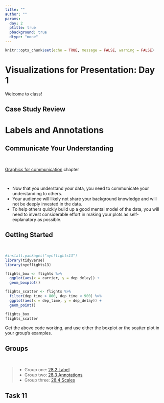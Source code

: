 ```yaml
---
title: ""
author: ""
params:
  day: 2
  ptitle: true
  pbackground: true
  dtype: "none"
---
```


```r
knitr::opts_chunk$set(echo = TRUE, message = FALSE, warning = FALSE)
```

# Visualizations for Presentation: Day 1 {data-background=#e8c35d}

Welcome to class!

## Case Study Review

<!----------
- Give a quick overview of your case study to your group.
- Use this time to ask questions, provide feedback, and write issues.
-------------->

# Labels and Annotations {data-background=#e8c35d}

## Communicate Your Understanding

<br>

[Graphics for communication](https://r4ds.had.co.nz/graphics-for-communication.html) chapter

<br>

 - Now that you understand your data, you need to communicate your understanding to others.
 - Your audience will likely not share your background knowledge and will not be deeply invested in the data. 
 - To help others quickly build up a good mental model of the data, you will need to invest considerable effort in making your plots as self-explanatory as possible.

## Getting Started

<br>

```r
#install.packages("nycflights13")
library(tidyverse)
library(nycflights13)

flights_box <- flights %>%
  ggplot(aes(x = carrier, y = dep_delay)) +
  geom_boxplot()

flights_scatter <- flights %>%
  filter(dep_time > 800, dep_time < 900) %>%
  ggplot(aes(x = dep_time, y = dep_delay)) +
  geom_point()

flights_box
flights_scatter
```

Get the above code working, and use either the boxplot or the scatter plot in your group's examples.

## Groups

<br>

>- Group one: [28.2 Label](https://r4ds.had.co.nz/graphics-for-communication.html#label)
>- Group two: [28.3 Annotations](https://r4ds.had.co.nz/graphics-for-communication.html#annotations)
>- Group three: [28.4 Scales](https://r4ds.had.co.nz/graphics-for-communication.html#scales)

## Task 11


<!-------------

## Labels {data-background=#e8c35d}

>- `title`
>- `subtitle`
>- `caption`
>- `x`
>- `y`
>- legends

## Annotations {data-background=#e8c35d}

## Scales {data-background=#e8c35d}





## Labelling the outside

Complete the following - **Create clean labels for the x and y axes and zoom in on the y-axis from 50 to 100 minutes. Also have breaks every 15 minutes**
   
> - labelling - Axes, Titles, and Legends
> - xy Scales - `scale_x_`, `scale_y`, `coord_` - Setting breaks and changing labels *or* Transforming scale

```r
# be careful with limits in scale_
fl_bp + geom_boxplot() + scale_y_continuous(limits = c(-50, 100))
fl_bp + geom_boxplot() + coord_cartesian(ylim = c(-50, 100))

```


## Labelling the inside

Complete the following - 

> 1. Color the points of `fl_sc` by `origin` using the brewer scale. 
> 2. Color the points of `fl_sc` by `arr_delay`**

> - color & fill scales   
>     - `scale_color_`
>     - `scale_fill_`
>     - `scale_gradient_`

```r
fl_sc + geom_point(aes(color = origin), size = 3) +
  scale_color_brewer(type = "qual") + theme_bw()

fl_sc + geom_point(aes(color = arr_delay), size = 3) +
  scale_color_continuous()  + theme_bw()

```





## Changing the feel

Complete the following - **Use a `theme_()` to create a different look for your graphic and change the orientiation of the x-axis test to 35 degrees**

> * Themes (check out `library(ggthemes)`)
> * `ggsave()`

```r
library(ggthemes)

fl_bp + 
  geom_boxplot() + 
  coord_cartesian(ylim = c(-50, 100)) +
  ggthemes::theme_fivethirtyeight() +
    theme(axis.text.x = element_text(angle = 35))

```


## Scales

Each of the aesthetics has a paired scale function - x, y, size, color, fill, linetype, shape, alpha.  All of the scales start with `scale_` and then the respective aesthetic. All the aesthetic scales have an `_continuous`, `_discrete`, and `_manual`.  

> - `scale_x_` & `scale_y_` are the two scales I most often use
> - `scale_fill_` & `scale_color_` are the next most often used.
>     - manual()
>     - gradientn()

## Labelling Elements inside the graphic

The `library(ggrepel)` package is a must for our work. `library(directlabels)` can also be helpful. 
Here is the [book's graphic](http://r4ds.had.co.nz/communicate-plots_files/figure-html/unnamed-chunk-9-1.png). 

> - What are some concerns you have with this graphic?

## Code and graphic (scales)

Here is the [book's graphic](http://r4ds.had.co.nz/communicate-plots_files/figure-html/unnamed-chunk-9-1.png).  
Use the [code from 28.3](http://r4ds.had.co.nz/graphics-for-communication.html) and update their graphic to match mine.


```r
# library(ggrepel)
# library(viridis)
# 
# best_in_class <- mpg %>% 
#   group_by(class) %>% 
#   filter(row_number(desc(hwy)) == 1)
# 
# ggplot(mpg, aes(displ, hwy)) +
#   geom_point(aes(colour = class), size = 3) +
#   geom_point(size = 1.5, data = best_in_class, color = "white") +
#   geom_text_repel(aes(label = model, colour = class), 
#                   data = best_in_class, show.legend = FALSE, 
#                   nudge_x = -1, nudge_y = -2) +
#   theme_bw() + 
#   theme(panel.grid.minor = element_blank()) +
#   scale_color_viridis(discrete = TRUE) + 
#   labs(x = "Engine displacement", y = "Miles per gallon (highway)", 
#        color = "Vehicle type")
```

## My Code Solution

```r
# library(ggrepel)
# library(viridis)
# 
# best_in_class <- mpg %>% 
#   group_by(class) %>% 
#   filter(row_number(desc(hwy)) == 1)
# 
# ggplot(mpg, aes(displ, hwy)) +
#   geom_point(aes(colour = class), size = 3) +
#   geom_point(size = 1.5, data = best_in_class, color = "white") +
#   geom_text_repel(aes(label = model, colour = class), 
#                   data = best_in_class, show.legend = FALSE, 
#                   nudge_x = -1, nudge_y = -2) +
#   theme_bw() + theme(panel.grid.minor = element_blank()) +
#   scale_color_viridis(discrete = TRUE) + 
#   labs(x = "Engine displacement", y = "Miles per gallon (highway)", 
#        color = "Vehicle type")
```




# Displaying multiple distributions {data-background=#e8d725}

## Clarity vs. Complication

Data can get complicated very fast. How do we provide depth of variability understanding without overwhelming the visualization user?

> * [violin plots (`geom_violin()`)](http://eamoncaddigan.net/dataviz/r/psych/2015/09/26/violin-plots/)
> * [beeswarm plots (`ggbeeswarm::geom_quasirandom()`)](https://github.com/eclarke/ggbeeswarm)
> * [letter-value boxplots `lvplot::geom_lv()`](https://github.com/hadley/lvplot). [Here](https://mgimond.github.io/ES218/Week08b.html) is a description.

Another package that makes flipping the axes easier in ggplot -- [rotating axes (`ggstance`)](https://github.com/lionel-/ggstance)

> * [link to last presentation](day_5.html#/displaying-distributions-of-multiple-groups-for-decision-making)

## Clarity vs. Complication (2)

> - What do we know after looking at this plot?
> **How do we provide depth of variability understanding without overwhelming the visualization user?**


```r
# library(nycflights13)
# library(tidyverse)
# library(magrittr)
# library(forcats)
# 
# flights %>% 
#   group_by(carrier) %>% 
#   summarise(dep_delay = mean(dep_delay, na.rm = TRUE)) %>%
#   ggplot(aes(x = fct_reorder(carrier, dep_delay), y = dep_delay)) +
#   geom_col() +
#   labs(x = "Airline Carrier Short Name", y = "Average Departure Delay", title = "Typical Delay of Flights by Airport") + theme_bw()

```



Remember, data can get complicated very fast. 


```r
pacman::p_load(ggbeeswarm, lvplot)

```


## Distribution background

* [violin plots](http://eamoncaddigan.net/dataviz/r/psych/2015/09/26/violin-plots/)
* [beeswarm plots](https://github.com/eclarke/ggbeeswarm)
* [letter-value box-plots](https://github.com/hadley/lvplot)
* Another package that makes flipping the axes easier in ggplot -- [rotating axes](https://github.com/lionel-/ggstance)


## Histograms (1)

What don't we like about this plot?

```r
# plot code for histograms

flights %>% 
    ggplot(aes(x = dep_delay)) +
    facet_wrap(~carrier) +
    geom_histogram(bins = 150, color = "white") +
    coord_cartesian(xlim = c(-50, 250)) +
    theme_bw()

```


## Histograms (2)

* What changed in this histogram?
* What don't we like about this plot?

```r
# plot code for histograms

flights %>% 
    ggplot(aes(x = dep_delay)) +
    facet_wrap(~carrier, scales = "free_y") +
    geom_histogram(bins = 150, color = "white") +
    coord_cartesian(xlim = c(-50, 250)) +
    theme_bw()

```

## Boxplots

* What don't we like about this plot?
* How hard is it to explain?

```r

gg_base <- flights %>%
  ggplot(aes(x = carrier, y = dep_delay)) +
    coord_cartesian(ylim = c(-50, 250)) +
    theme_bw()
# Now add varied distribution geoms

gg_base + geom_boxplot() 
```

## Violin plots

* What don't we like about this plot?
* How hard is it to explain?

```r

# Now add varied distribution geoms
gg_base + geom_violin()

```

## Beeswarm plots (1)

* What don't we like about this plot?
* How hard is it to explain?

```r
# Now add varied distribution geoms
library(ggbeeswarm)
gg_base + geom_quasirandom(alpha = .6, size = .75)

```

## Beeswarm plots (1)

* What don't we like about this plot?
* How hard is it to explain?

```r
# Now add varied distribution geoms
library(ggbeeswarm)
gg_base + geom_quasirandom(alpha = .6, size = .75) + 
  coord_cartesian(ylim = c(-50, 500)) 

```

## Letter-Value boxplots (1)

* What don't we like about this plot?
* How hard is it to explain?

```r
# Now add varied distribution geoms
library(lvplot)
gg_base + geom_lv(aes(fill = ..LV..)) + scale_fill_lv()

```

## Letter-Value boxplots (2)

* What don't we like about this plot?
* How hard is it to explain?

```r
# Now add varied distribution geoms
library(lvplot)
gg_base + geom_lv(aes(fill = ..LV..)) + 
  scale_fill_lv() + 
  coord_cartesian(ylim = c(-50, 500)) 

```

## Letter-Value boxplots (3)

* What don't we like about this plot?
* How hard is it to explain?

```r
# Now add varied distribution geoms
library(lvplot)
gg_base + geom_lv(aes(fill = ..LV..)) + 
  scale_fill_lv() + 
  coord_cartesian(ylim = c(-50, 1500)) 

```


-------------->